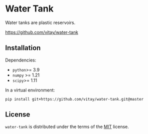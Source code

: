 # Water Tank 

Water tanks are plastic reservoirs.

<https://github.com/vitay/water-tank>

## Installation

Dependencies:

* `python`>= 3.9
* `numpy` >= 1.21
* `scipy`>= 1.11

In a virtual environment:

```console
pip install git+https://github.com/vitay/water-tank.git@master
```

## License

`water-tank` is distributed under the terms of the [MIT](https://spdx.org/licenses/MIT.html) license.
